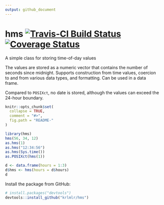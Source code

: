 ```yaml
---
output: github_document
---
```


# hms [![Travis-CI Build Status](https://travis-ci.org/krlmlr/hms.svg?branch=master)](https://travis-ci.org/krlmlr/hms) [![Coverage Status](https://img.shields.io/codecov/c/github/krlmlr/hms/master.svg)](https://codecov.io/github/krlmlr/hms?branch=master)

A simple class for storing time-of-day values

The values are stored as a numeric vector that contains the number of seconds
since midnight.  Supports construction from time values, coercion to and from
various data types, and formatting.  Can be used in a data frame.

Compared to `POSIXct`, no date is stored, although the values can exceed
the 24-hour boundary.

```r
knitr::opts_chunk$set(
  collapse = TRUE,
  comment = "#>",
  fig.path = "README-"
)
```

```r
library(hms)
hms(56, 34, 12)
as.hms(1)
as.hms("12:34:56")
as.hms(Sys.time())
as.POSIXct(hms(1))

d <- data.frame(hours = 1:3)
d$hms <- hms(hours = d$hours)
d
```

Install the package from GitHub:

```r
# install.packages("devtools")
devtools::install_github("krlmlr/hms")
```
